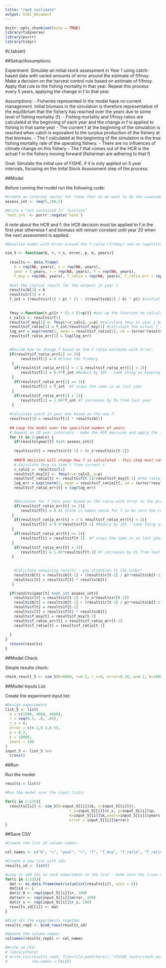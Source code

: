 ```yaml
---
title: "rep5_noclimate"
output: html_document
---
```



```r
knitr::opts_chunk$set(echo = TRUE)
library(tidyverse)
library(purrr)
library(tidyr)
```

#{.tabset}

##Setup/Assumptions

Experiment: Simulate an initial stock assessment in Year 1 using catch-based data with varied amounts of error around the estimate of f/fmsy. Make a decision on the harvest control rule based on estimate of f/fmsy. Apply that rule to the fishing mortality in that year. Repeat this process every 5 years, applying the change in f to that year.

Assumptions: 
 - Fisheries represented in the model have no current management. Initial biomass in the simulation is therefore representative of the equilibrium that the fishery has reached over the years due to some level of fishing mortality (f). 
 - Fishing mortality and f/fmsy ratios are calculated at the beginning of each year and the change in f is applied to fishing in that same year
 - The current f at the beginning of the simulation is reached when catch is equivalent to the surplus production of the fishery at that biomass. 
 - The f calculated at the beginning of the simulation is the true fishing mortality rate of the operating fishery. 
 - There are no influences of climate change on this fishery
 - The f that comes out of the HCR is the actual f in the fishery moving forward (fisherman are adhering to that f)
 
Goal: Simulate the initial use of FISHE, if it is only applied on 5 year intervals, focusing on the Inital Stock Assessment step of the process. 
 
 
##Model

Before running the model run the following code:
```r

#create an interval vector for times that we do want to do the assessment:
assess_int <- seq(5,100,5)

#Write a "not contained in" function"
`%not_in%` <- purrr::negate(`%in%`)
```

A note about the HCR and f: the HCR decision must be applied to f in the first year otherwise f and biomass will remain constant until year 20 when the next assessment is applied. 
```r

#Baseline model with error around the f_ratio (f/fmsy) and no repetition of the stock assessment process for the duration of the simulation:

sim_5 <- function(b, r, r_s, error, p, k, years){
  
  results <- data.frame(
    b = rep(NA, years), c = rep(NA, years), 
    year = 1:years, r = rep(NA, years), f = rep(NA, years),
    f_msy = rep(NA, years), f_ratio = rep(NA, years), f_ratio_err = rep(NA, years)) #Setup the results dataframe 
  
  #Set the initial result for the outputs in year 1
  results$b[1] = b
  results$r[1] = r
  f_int = (results$r[1] / p) * (1 - ((results$b[1] / k) ^ p)) #initial f assuming catch = surplus
  
  
  fmsy <-function(r,p){r * (1 / (1+p))} #set up the function to calculate Fmsy based on growth (r) and shape parameter (p)
  r_calc1 <- results$r[1]
  results$f_msy[1] <- fmsy(r=r_calc1, p=p) #calculate fmsy in year 1 based on historical parameters
  results$f_ratio[1] = f_int/results$f_msy[1] #calculate the actual f_ratio from initial fishing pressure (this is basically f in time t-1) and fmsy
  log_err = exp(rnorm(1, mean = results$f_ratio[1], sd = (error*results$f_ratio[1]))) #simulate error in the f ratio estimate
  results$f_ratio_err[1] = log(log_err)

  
  #Decide how to change f based on the f ratio estimate with error:
  if(results$f_ratio_err[1] >= 2){
       results$f[1] = 0 #Close the fishery
   } 
    if(results$f_ratio_err[1] > 1 & results$f_ratio_err[1] < 2){
       results$f[1] = 0.9*f_int #Reduce by 10% - same thing as keeping 90% of previous fishing mortality
   }  
    if(results$f_ratio_err[1] == 1){
       results$f[1] = f_int  #f stays the same in as last year
   }
    if(results$f_ratio_err[1] < 1){
       results$f[1] = 1.05*f_int #f increases by 5% from last year
   } 
  
  #Calculate catch in year one based on the new f:
  results$c[1] = results$f[1] * results$b[1] 
  
  ## Loop the model over the specified number of years
  # Repeat on 20 year intervals - make the HCR decision and apply the f to the following year, this f remains constant until next assessment
  for (t in 2:years) {
    if(results$year[t] %in% assess_int){
    
    results$r[t] = results$r[t-1] + (r_s*results$r[t-1])  
    
    ##HCR decision will change how f is calculated - this step must come before calculating c 
    # Calculate fmsy in time t from current r 
    r_calc2 <- results$r[1]
    results$f_msy[t] <- fmsy(r=r_calc2, p=p)
    results$f_ratio[t] <- results$f[t-1]/results$f_msy[t-1] #the ratio of f/fmsy at the beginning of the year is based on last years f and fmsy
    log_err = exp(rnorm(1, mean = results$f_ratio[t], sd = (error*results$f_ratio[t]))) #simulate error in the f ratio estimate
    results$f_ratio_err[t] = log(log_err)

    
    #Decisions for f this year based on the ratio with error in the previous year 
    if(results$f_ratio_err[t] >= 2){
       results$f[t] = 0 #I think it makes sense for f to be zero the rest of the years but I don't know how to write that
   } 
    if(results$f_ratio_err[t] > 1 & results$f_ratio_err[t] < 2){
       results$f[t] = 0.9*results$f[t-1] #Reduce by 10% - same thing as keeping 90% of previous fishing mortality
   }  
    if(results$f_ratio_err[t] == 1){
       results$f[t] = results$f[t-1]  #f stays the same in as last year
   }
    if(results$f_ratio_err[t] < 1){
       results$f[t] = 1.05*results$f[t-1] #f increases by 5% from last year
   } 
    
    
    #Calculate remaining results - pay attention to the order!
    results$b[t] = results$b[t-1] + (results$r[t-1] / p)*results$b[t-1]*(1 - ((results$b[t-1]/k) ^ p))-results$c[t-1]
    results$c[t] = results$f[t] * results$b[t]
   } 

  if(results$year[t] %not_in% assess_int){
    results$r[t] = results$r[t-1] + (r_s*results$r[t-1]) 
    results$b[t] = results$b[t-1] + (results$r[t-1] / p)*results$b[t-1]*(1 - ((results$b[t-1]/k) ^ p))-results$c[t-1]
    results$f[t] = results$f[t-1]
    results$c[t] = results$f[t] * results$b[t]
    results$f_msy[t] = results$f_msy[t-1]
    results$f_ratio_err[t] = results$f_ratio_err[t-1]
    results$f_ratio[t] = results$f_ratio[t-1]
    
  }
}
  return(results)
}


```

##Model Check

Simple results check:
```r

check_result_5 <- sim_5(b=6000, r=0.2, r_s=0, error=0.10, p=0.2, k=10000, years=100)
```

##Model Inputs List

Create the experiment input list:
```r

#Design experiments
list_5 <- list(
  b = c(1500, 4000, 6000),
  r = seq(0.1, .8, .05),
  r_s = 0,
  error = c(0.1,0.3,0.5),
  p = 0.2,
  k = 10000,
  years = 100
)
input_5 <- list_5 %>%
  cross()


```


##Run

Run the model:
```r

results = list()

#Run the model over the input lists:

for(i in 1:135){
  results[[i]] <- sim_5(b=input_5[[i]]$b, r=input_5[[i]]$r,
                             r_s=input_5[[i]]$r_s, p=input_5[[i]]$p,
                             k=input_5[[i]]$k,years=input_5[[i]]$years, 
                             error = input_5[[i]]$error)
}

```

##Save CSV
```r

#Create the list of column names:

col_names <- c("b", "c", "year", "r", "f", "f_msy", "f_ratio", "f_ratio_err", "id", "r_0", "error", "r_s")

#Create a new list with ids
results_id <- list()

#Loop to add ids to each experiment in the list - make sure the 1:xxx matches the number of lists in the results
for(i in 1:135){
  dat <- as.data.frame(matrix(unlist(results[i]), ncol = 8))
  dat$id <- i
  dat$r_0 <- rep(input_5[[i]]$r, 100)
  dat$err <- rep(input_5[[i]]$error, 100)
  dat$r_s <- rep(input_5[[i]]$r_s, 100)
  results_id[[i]] <- dat
}

#Bind all the experiments together
results_rep5 <- bind_rows(results_id)

#Update the column names:
colnames(results_rep5) <- col_names

#Write as CSV:
# library(here)
# write.csv(results_rep5, file=file.path(here(),"/FISHE_tests/stock_assessment_new/catch_tests/csv_results/rep5_noclim.csv"),
#           row.names = FALSE)

```
